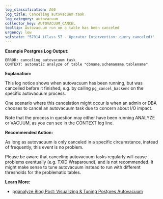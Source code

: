 ```yaml
---
log_classification: A60
log_title: Canceling autovacuum task
log_category: autovacuum
collector_key: AUTOVACUUM_CANCEL
tooltip: Autovacuum run on a table has been canceled
urgency: low
sqlstate: "57014 (Class 57 - Operator Intervention: query_canceled)"
---
```


**Example Postgres Log Output:**

```
ERROR: canceling autovacuum task
CONTEXT: automatic analyze of table "dbname.schemaname.tablename"
```

**Explanation:**

This log notice shows when autovacuum has been running, but was cancelled before
it finished, e.g. by calling `pg_cancel_backend` on the specific autovacuum process.

One scenario where this cancelation might occur is when an admin or DBA chooses to cancel
an autovacuum task due to concern about I/O impact.

Note that the process in question may either have been running ANALYZE or VACUUM,
as you can see in the CONTEXT log line.

**Recommended Action:**

As long as autovacuum is only canceled in a specific circumstance, instead of
frequently, this event is no problem.

Please be aware that canceling autovacuum tasks regularly will cause problems
eventually (e.g. TXID Wraparound), and is not recommended. It might make sense to tune autovacuum
instead to run with different thresholds for the problematic tables.

**Learn More:**

* [pganalyze Blog Post: Visualizing & Tuning Postgres Autovacuum](https://pganalyze.com/blog/visualizing-and-tuning-postgres-autovacuum)
